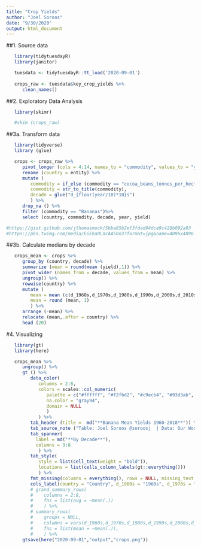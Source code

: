 ```yaml
---
title: "Crop Yields"
author: "Joel Soroos"
date: "9/30/2020"
output: html_document
---
```



##1. Source data
```r

   library(tidytuesdayR)
   library(janitor)

   tuesdata <- tidytuesdayR::tt_load('2020-09-01') 
   
   crops_raw <- tuesdata$key_crop_yields %>%
      clean_names()
```


##2. Exploratory Data Analysis
```r

   library(skimr)

   #skim (crops_raw)
```


##3a. Transform data
```r

   library(tidyverse)
   library (glue)

   crops <- crops_raw %>%
      pivot_longer (cols = 4:14, names_to = "commodity", values_to = "yield") %>%
      rename (country = entity) %>%
      mutate (
         commodity = if_else (commodity == "cocoa_beans_tonnes_per_hectare", word(commodity, 1, sep = "_"), word (commodity, sep = "_")),
         commodity = str_to_title(commodity),
         decade = glue("d_{floor(year/10)*10}s")
         ) %>%
      drop_na () %>%
      filter (commodity == "Bananas")%>%
      select (country, commodity, decade, year, yield)

#https://gist.github.com/jthomasmock/5bba85b2ef3fdad94dce9c428b092a93
#https://pbs.twimg.com/media/EiEhaOLXcAA5On3?format=jpg&name=4096x4096
```


##3b. Calculate medians by decade
```r
   
   crops_mean <- crops %>%
      group_by (country, decade) %>%
      summarize (mean = round(mean (yield),1)) %>%
      pivot_wider (names_from = decade, values_from = mean) %>%
      ungroup() %>%
      rowwise(country) %>%
      mutate (
         mean = mean (c(d_1960s,d_1970s,d_1980s,d_1990s,d_2000s,d_2010s), na.rm = T),
         mean = round (mean, 1)
         ) %>%
      arrange (-mean) %>%
      relocate (mean,.after = country) %>%
      head (20)
```


#4.  Visualizing
```r

   library(gt)
   library(here)

   crops_mean %>%
      ungroup() %>%
      gt () %>%
         data_color(
            columns = 2:8,
            colors = scales::col_numeric(
               palette = c("#ffffff", "#f2fbd2", "#c9ecb4", "#93d3ab", "#35b0ab"),
               na.color = "gray94",
               domain = NULL
               ) 
            ) %>%
         tab_header (title =  md("**Banana Mean Yields 1960-2018**")) %>%
         tab_source_note ("Table: Joel Soroos @soroosj  | Data: Our World in Data") %>%
         tab_spanner(
           label = md("**By Decade**"),
           columns = 3:8
            ) %>%
         tab_style(
            style = list(cell_text(weight = "bold")),
            locations = list(cells_column_labels(gt::everything()))
            ) %>%
         fmt_missing(columns = everything(), rows = NULL, missing_text = "-") %>%
         cols_label(country = "Country", d_1960s = "1960s", d_1970s = "1970s", d_1980s = "1980s", d_1990s = "1990s", d_2000s = "2000s", d_2010s = "2010s", mean = "Overall") %>%
         # grand_summary_rows(
         #    columns = 2:8,
         #    fns = list(avg = ~mean(.))
         #    ) %>%
         # summary_rows(
         #    groups = NULL,
         #    columns = vars(d_1960s,d_1970s,d_1980s,d_1990s,d_2000s,d_2010s),
         #    fns = list(mean = ~mean(.)),
         #    ) %>%
      gtsave(here("2020-09-01","output","crops.png"))
```